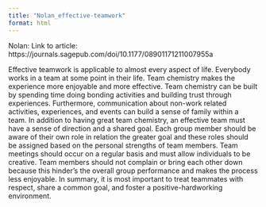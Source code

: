 ```yaml
---
title: "Nolan_effective-teamwork"
format: html
---
```


Nolan:
Link to article: 
https://journals.sagepub.com/doi/10.1177/08901171211007955a 

Effective teamwork is applicable to almost every aspect of life. Everybody works in a team at some point in their life. Team chemistry makes the experience more enjoyable and more effective. Team chemistry can be built by spending time doing bonding activities and building trust through experiences. Furthermore, communication about non-work related activities, experiences, and events can build a sense of family within a team. In addition to having great team chemistry, an effective team must have a sense of direction and a shared goal. Each group member should be aware of their own role in relation the greater goal and these roles should be assigned based on the personal strengths of team members. Team meetings should occur on a regular basis and must allow individuals to be creative. Team members should not complain or bring each other down because this hinder's the overall group performance and makes the process less enjoyable. In summary, it is most important to treat teammates with respect, share a common goal, and foster a positive-hardworking environment.










